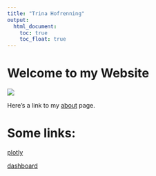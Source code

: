 ```yaml
---
title: "Trina Hofrenning"
output: 
  html_document:
    toc: true
    toc_float: true
---
```


# Welcome to my Website

![](images/headshot_thda_copy.JPG)

Here's a link to my [about](about.html) page.

# Some links:

[plotly](plotly.html)

[dashboard](dashboard.html)

